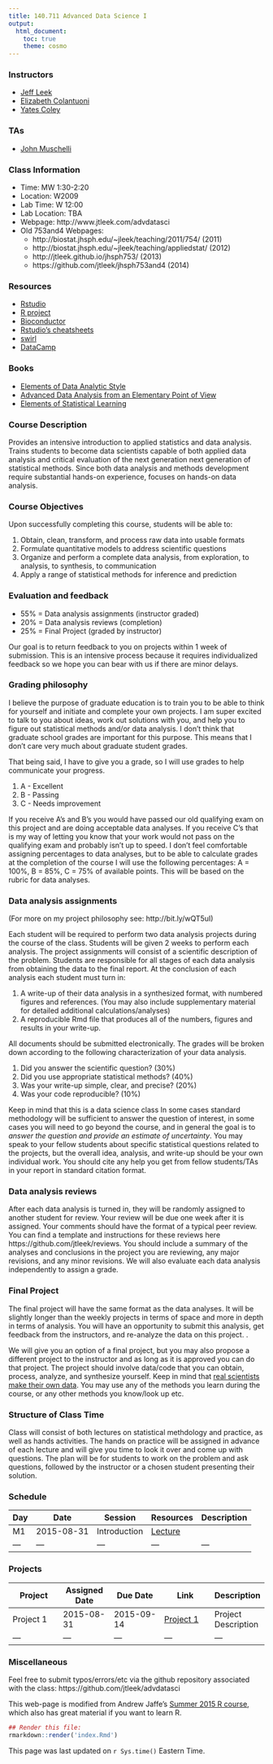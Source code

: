 ```yaml
---
title: 140.711 Advanced Data Science I 
output:
  html_document:
    toc: true
    theme: cosmo
---
```



### Instructors

  * [Jeff Leek](http://www.jtleek.com/)
  * [Elizabeth Colantuoni](http://www.biostat.jhsph.edu/~ejohnson/)
  * [Yates Coley](https://twitter.com/yayyyates)

### TAs

  * [John Muschelli](http://biostat.jhsph.edu/~jmuschel/)

### Class Information

* Time: MW 1:30-2:20
* Location: W2009
* Lab Time: W 12:00
* Lab Location: TBA
* Webpage: http://www.jtleek.com/advdatasci
* Old 753and4 Webpages: 
	* http://biostat.jhsph.edu/~jleek/teaching/2011/754/ (2011)
	* http://biostat.jhsph.edu/~jleek/teaching/appliedstat/ (2012)
	* http://jtleek.github.io/jhsph753/ (2013)
	* https://github.com/jtleek/jhsph753and4 (2014)

### Resources

* [Rstudio](http://www.rstudio.com/) 
* [R project](http://www.r-project.org/)
* [Bioconductor](http://bioconductor.org/)
* [Rstudio's cheatsheets](http://www.rstudio.com/resources/cheatsheets/) 
* [swirl](http://swirlstats.com/)
* [DataCamp](https://www.datacamp.com/)

### Books

* [Elements of Data Analytic Style](https://leanpub.com/datastyle)
* [Advanced Data Analysis from an Elementary Point of View](http://www.stat.cmu.edu/~cshalizi/ADAfaEPoV/)
* [Elements of Statistical Learning](http://statweb.stanford.edu/~tibs/ElemStatLearn/)

### Course Description 

Provides an intensive introduction to applied statistics and data analysis. Trains students to become data scientists capable of both applied data analysis and critical evaluation of the next generation next generation of statistical methods. Since both data analysis and methods development require substantial hands-on experience, focuses on hands-on data analysis.

### Course Objectives
Upon successfully completing this course, students will be able to:

1. Obtain, clean, transform, and process raw data into usable formats
2. Formulate quantitative models to address scientific questions
3. Organize and perform a complete data analysis, from exploration, to analysis, to synthesis, to communication
4. Apply a range of statistical methods for inference and prediction

### Evaluation and feedback

* 55%  =  Data analysis assignments (instructor graded)
* 20%  =  Data analysis reviews (completion)
* 25%  =  Final Project (graded by instructor)

Our goal is to return feedback to you on projects within 1 week of submission. This is an intensive process because it requires individualized feedback so we hope you can bear with us if there are minor delays. 

### Grading philosophy


I believe the purpose of graduate education is to train you to be able to think for yourself and initiate and complete your own projects. I am super excited to talk to you about ideas, work out solutions with you, and help you to figure out statistical methods and/or data analysis. I don't think that graduate school grades are important for this purpose. This means that I don't care very much about graduate student grades. 

That being said, I have to give you a grade, so I will use grades to help communicate your progress. 

1. A - Excellent 
2. B - Passing
3. C - Needs improvement

If you receive A's and B's you would have passed our old qualifying exam on this project and are doing acceptable data analyses. If you receive C's that is my way of letting you know that your work would not pass on the qualifying exam and probably isn't up to speed. I don't feel comfortable assigning percentages to data analyses, but to be able to calculate grades at the completion of the course I will use the following percentages: A = 100%, B = 85%, C = 75% of available points. This will be based on the rubric for data analyses. 

### Data analysis assignments

(For more on my project philosophy see: http://bit.ly/wQT5uI)

Each student will be required to perform two data analysis projects during the course of the class. Students will be given 2 weeks to perform each analysis. The project assignments will consist of a scientific description of the problem. Students are responsible for all stages of each data analysis from obtaining the data to the final report. At the conclusion of each analysis each student must turn in: 

1. A write-up of their data analysis in a synthesized format, with numbered figures and references. (You may also include supplementary material for detailed additional calculations/analyses)
2. A reproducible Rmd file that produces all of the numbers, figures and results in your write-up. 

All documents should be submitted electronically. The grades will be broken down according to the following characterization of your data analysis.  

1. Did you answer the scientific question? (30%)
2. Did you use appropriate statistical methods? (40%)
3. Was your write-up simple, clear, and precise? (20%)
4. Was your code reproducible? (10%)

Keep in mind that this is a data science class In some cases standard methodology will be sufficient to answer the question of interest, in some cases you will need to go beyond the course, and in general the goal is to _answer the question and provide an estimate of uncertainty_. You may speak to your fellow students about specific statistical questions related to the projects, but the overall idea, analysis, and write-up should be your own individual work. You should cite any help you get from fellow students/TAs in your report in standard citation format. 

### Data analysis reviews 

After each data analysis is turned in, they will be randomly assigned to another student for review. Your review will be due one week after it is assigned. Your comments should have the format of a typical peer review. You can find a template and instructions for these reviews here https://github.com/jtleek/reviews. You should include a summary of the analyses and conclusions in the project you are reviewing, any major revisions, and any minor revisions. We will also evaluate each data analysis independently to assign a grade.  

### Final Project 


The final project will have the same format as the data analyses. It will be slightly longer than the weekly projects in terms of space and more in depth in terms of analysis. You will have an opportunity to submit this analysis, get feedback from the instructors, and re-analyze the data on this project. . 

We will give you an option of a final project, but you may also propose a different project to the instructor and as long as it is approved you can do that project. The project should involve data/code that you can obtain, process, analyze, and synthesize yourself. Keep in mind that [real scientists make their own data](http://seanjtaylor.com/post/41463778912/real-scientists-make-their-own-data). You may use any of the methods you learn during the course, or any other methods you know/look up etc. 

### Structure of Class Time 


Class will consist of both lectures on statistical methdology and practice, as well as hands activities. The hands on practice will be assigned in advance of each lecture and will give you time to look it over and come up with questions. The plan will be for students to work on the problem and ask questions, followed by the instructor or a chosen student presenting their solution. 



### Schedule


| Day  | Date  |  Session | Resources  |  Description |
|---|---|---|---|---|
| M1  | 2015-08-31  | Introduction | [Lecture]() |  |
|---|---|---|---|---|


### Projects

| Project  |  Assigned Date  |  Due Date | Link  |  Description |
|---|---|---|---|---|
| Project 1 | 2015-08-31  | 2015-09-14 | [Project 1]() | Project Description |
|---|---|---|---|---|



### Miscellaneous

Feel free to submit typos/errors/etc via the github repository associated with the class: 
https://github.com/jtleek/advdatasci

This web-page is modified from Andrew Jaffe's [Summer 2015 R course](http://www.aejaffe.com/summerR_2015/), which also has great material if you want to learn R. 

```r
## Render this file:
rmarkdown::render('index.Rmd')
```

This page was last updated on `r Sys.time()` Eastern Time.
